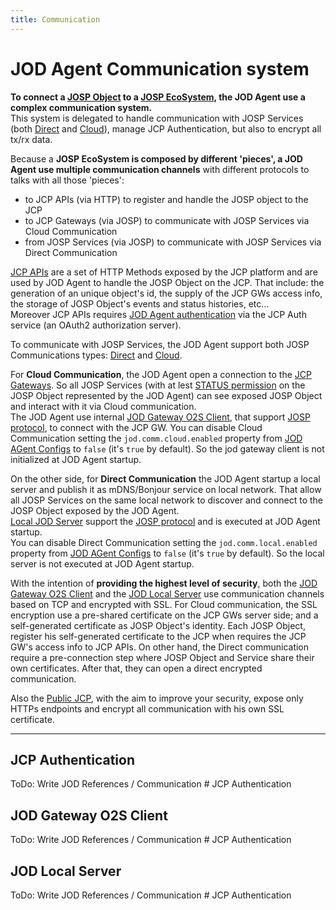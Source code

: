 ```yaml
---
title: Communication
---
```

# JOD Agent Communication system

**To connect  a [JOSP Object](/what/josp/object) to a [JOSP EcoSystem](/what/josp/ecosystem), the JOD Agent use a complex communication system.**<br/>
This system is delegated to handle communication with JOSP Services (both [Direct](/what/josp/specs/comm#direct) and [Cloud](/what/josp/specs/comm#cloud)), manage JCP Authentication, but also to encrypt all tx/rx data.

Because a **JOSP EcoSystem is composed by different 'pieces', a JOD Agent use multiple communication channels** with different protocols to talks with all those 'pieces':

* to JCP APIs (via HTTP) to register and handle the JOSP object to the JCP
* to JCP Gateways (via JOSP) to communicate with JOSP Services via Cloud Communication
* from JOSP Services (via JOSP) to communicate with JOSP Services via Direct Communication

[JCP APIs](/references/josp/jcp/microservices/apis) are a set of HTTP Methods exposed by the JCP platform and are used by JOD Agent to handle the JOSP Object on the JCP.
That include: the generation of an unique object's id, the supply of the JCP GWs access info, the storage of JOSP Object's events and status histories, etc...<br/>
Moreover JCP APIs requires [JOD Agent authentication](#jcp-authentication) via the JCP Auth service (an OAuth2 authorization server).

To communicate with JOSP Services, the JOD Agent support both JOSP Communications types: [Direct](/what/josp/specs/comm#direct) and [Cloud](/what/josp/specs/comm#cloud).

For **Cloud Communication**, the JOD Agent open a connection to the [JCP Gateways](/references/josp/jcp/microservices/gws).
So all JOSP Services (with at lest [STATUS permission](specs/permissions) on the JOSP Object represented by the JOD Agent) can see exposed JOSP Object and interact with it via Cloud communication.<br/>
The JOD Agent use internal [JOD Gateway O2S Client](#jod-gateway-o2s-client), that support [JOSP protocol](/what/josp/specs/protocol), to connect with the JCP GW.
You can disable Cloud Communication setting the ```jod.comm.cloud.enabled``` property from [JOD AGent Configs](specs/configs) to ```false``` (it's ```true``` by default).
So the jod gateway client is not initialized at JOD Agent startup.

On the other side, for **Direct Communication** the JOD Agent startup a local server and publish it as mDNS/Bonjour service on local network.
That allow all JOSP Services on the same local network to discover and connect to the JOSP Object exposed by the JOD Agent.<br/>
[Local JOD Server](#jod-local-server) support the [JOSP protocol](/what/josp/specs/protocol) and is executed at JOD Agent startup.<br/>
You can disable Direct Communication setting the ```jod.comm.local.enabled``` property from [JOD AGent Configs](specs/configs) to ```false``` (it's ```true``` by default).
So the local server is not executed at JOD Agent startup.

With the intention of **providing the highest level of security**, both the [JOD Gateway O2S Client](#od-gateway-o2s-client) and the [JOD Local Server](#jod-local-server) use communication channels based on TCP and encrypted with SSL.
For Cloud communication, the SSL encryption use a pre-shared certificate on the JCP GWs server side; and a self-generated certificate as JOSP Object's identity.
Each JOSP Object, register his self-generated certificate to the JCP when requires the JCP GW's access info to JCP APIs.
On other hand, the Direct communication require a pre-connection step where JOSP Object and Service share their own certificates.
After that, they can open a direct encrypted communication.

Also the [Public JCP](/references/josp/jcp/public_jcp), with the aim to improve your security, expose only HTTPs endpoints and encrypt all communication with his own SSL certificate.

---

## JCP Authentication

ToDo: Write JOD References / Communication # JCP Authentication

## JOD Gateway O2S Client

ToDo: Write JOD References / Communication # JCP Authentication

## JOD Local Server

ToDo: Write JOD References / Communication # JCP Authentication
